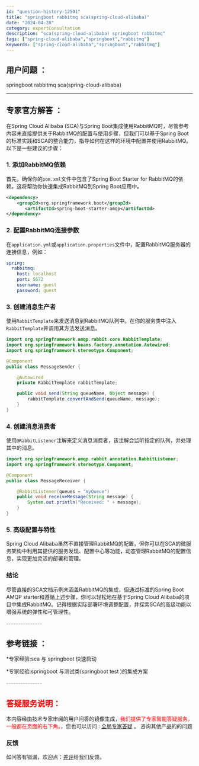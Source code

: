 ```yaml
---
id: "question-history-12501"
title: "springboot rabbitmq sca(spring-cloud-alibaba)"
date: "2024-04-28"
category: expertConsultation
description: "sca(spring-cloud-alibaba) springboot rabbitmq"
tags: ["spring-cloud-alibaba","springboot","rabbitmq"]
keywords: ["spring-cloud-alibaba","springboot","rabbitmq"]
---
```


## 用户问题 ： 
 springboot rabbitmq sca(spring-cloud-alibaba) 

---------------
## 专家官方解答 ：

在Spring Cloud Alibaba (SCA)与Spring Boot集成使用RabbitMQ时，尽管参考内容未直接提供关于RabbitMQ的配置与使用步骤，但我们可以基于Spring Boot的标准实践和SCA的整合能力，指导如何在这样的环境中配置并使用RabbitMQ。以下是一些建议的步骤：

### 1. 添加RabbitMQ依赖
首先，确保你的`pom.xml`文件中包含了Spring Boot Starter for RabbitMQ的依赖。这将帮助你快速集成RabbitMQ到Spring Boot应用中。
```xml
<dependency>
    <groupId>org.springframework.boot</groupId>
       <artifactId>spring-boot-starter-amqp</artifactId>
</dependency>
```

### 2. 配置RabbitMQ连接参数
在`application.yml`或`application.properties`文件中，配置RabbitMQ服务器的连接信息，例如：
```yaml
spring:
  rabbitmq:
    host: localhost
    port: 5672
    username: guest
    password: guest
```

### 3. 创建消息生产者
使用`RabbitTemplate`来发送消息到RabbitMQ队列中。在你的服务类中注入`RabbitTemplate`并调用其方法发送消息。
```java
import org.springframework.amqp.rabbit.core.RabbitTemplate;
import org.springframework.beans.factory.annotation.Autowired;
import org.springframework.stereotype.Component;

@Component
public class MessageSender {

    @Autowired
    private RabbitTemplate rabbitTemplate;

    public void send(String queueName, Object message) {
        rabbitTemplate.convertAndSend(queueName, message);
    }
}
```

### 4. 创建消息消费者
使用`@RabbitListener`注解来定义消息消费者，该注解会监听指定的队列，并处理其中的消息。
```java
import org.springframework.amqp.rabbit.annotation.RabbitListener;
import org.springframework.stereotype.Component;

@Component
public class MessageReceiver {

    @RabbitListener(queues = "myQueue")
    public void receiveMessage(String message) {
        System.out.println("Received: " + message);
    }
}
```

### 5. 高级配置与特性
Spring Cloud Alibaba虽然不直接管理RabbitMQ的配置，但你可以在SCA的微服务架构中利用其提供的服务发现、配置中心等功能，动态管理RabbitMQ的配置信息，实现更加灵活的部署和管理。

### 结论
尽管直接的SCA文档示例未涵盖RabbitMQ的集成，但通过标准的Spring Boot AMQP starter和遵循上述步骤，你可以轻松地在基于Spring Cloud Alibaba的项目中集成RabbitMQ。记得根据实际部署环境调整配置，并探索SCA的高级功能以增强系统的弹性和可管理性。


<font color="#949494">---------------</font> 


## 参考链接 ：

*专家经验:sca 与 springboot 快速启动 
 
 *专家经验:springboot 与测试类(springboot test )的集成方案 


 <font color="#949494">---------------</font> 
 


## <font color="#FF0000">答疑服务说明：</font> 

本内容经由技术专家审阅的用户问答的镜像生成，<font color="#FF0000">我们提供了专家智能答疑服务，一般都在页面的右下角。</font>，您也可以访问 : [全局专家答疑](https://opensource.alibaba.com/chatBot) 。 咨询其他产品的的问题

### 反馈
如问答有错漏，欢迎点：[差评](https://ai.nacos.io/user/feedbackByEnhancerGradePOJOID?enhancerGradePOJOId=12594)给我们反馈。
